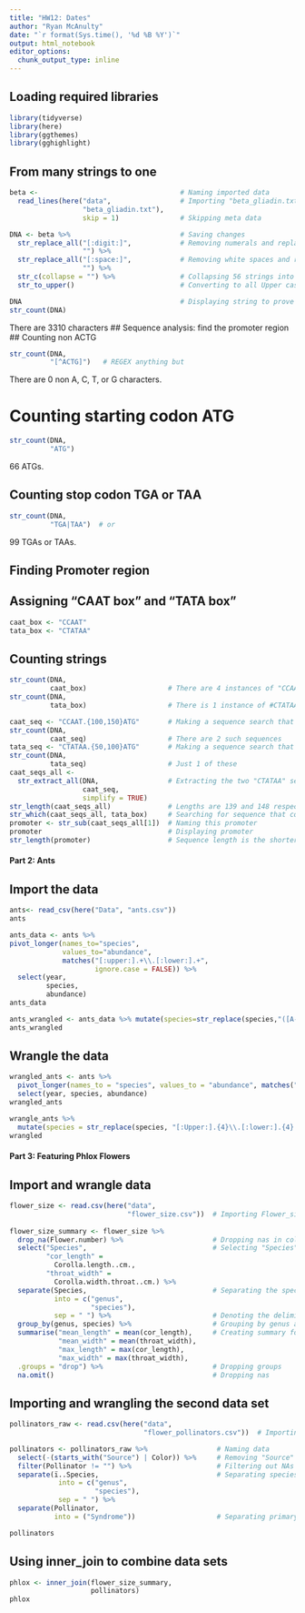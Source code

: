 ```yaml
---
title: "HW12: Dates"
author: "Ryan McAnulty"
date: "`r format(Sys.time(), '%d %B %Y')`"
output: html_notebook
editor_options: 
  chunk_output_type: inline
---
```


## Loading required libraries
```r
library(tidyverse)
library(here)
library(ggthemes)
library(gghighlight)
```
## From many strings to one
```r
beta <-                                   # Naming imported data
  read_lines(here("data",                 # Importing "beta_gliadin.txt"   
                  "beta_gliadin.txt"),
                  skip = 1)               # Skipping meta data

DNA <- beta %>%                           # Saving changes
  str_replace_all("[:digit:]",            # Removing numerals and replacing with nothing
                  "") %>%         
  str_replace_all("[:space:]",            # Removing white spaces and replacing with nothing
                  "") %>%          
  str_c(collapse = "") %>%                # Collapsing 56 strings into one
  str_to_upper()                          # Converting to all Upper case characters

DNA                                       # Displaying string to prove changes worked
str_count(DNA)
```
There are 3310 characters
## Sequence analysis: find the promoter region
## Counting non ACTG
```r
str_count(DNA,
          "[^ACTG]")   # REGEX anything but
```
There are 0 non A, C, T, or G characters.

# Counting starting codon ATG
```r
str_count(DNA,
          "ATG")
```
66 ATGs.

## Counting stop codon TGA or TAA
```r
str_count(DNA, 
          "TGA|TAA")  # or
```
99 TGAs or TAAs.

## Finding Promoter region
## Assigning "CAAT box" and "TATA box"
```r
caat_box <- "CCAAT"
tata_box <- "CTATAA"
```
## Counting strings
```r
str_count(DNA,  
          caat_box)                    # There are 4 instances of "CCAAT" in the string
str_count(DNA, 
          tata_box)                    # There is 1 instance of #CTATAA" in the string 

caat_seq <- "CCAAT.{100,150}ATG"       # Making a sequence search that searches for a sequence that starts with "CCAAT" and ends with the stop codon "ATG" with 100 to 150 nucleotides in between
str_count(DNA, 
          caat_seq)                    # There are 2 such sequences
tata_seq <- "CTATAA.{50,100}ATG"       # Making a sequence search that searches for a sequence that starts with "CTATAA" and ends with the stop codon "ATG" with 50 to 100 nucleotides
str_count(DNA, 
          tata_seq)                    # Just 1 of these
caat_seqs_all <- 
  str_extract_all(DNA,                 # Extracting the two "CTATAA" sequences
                  caat_seq, 
                  simplify = TRUE)
str_length(caat_seqs_all)              # Lengths are 139 and 148 respectivley for these two
str_which(caat_seqs_all, tata_box)     # Searching for sequence that contains the "TATA box"
promoter <- str_sub(caat_seqs_all[1])  # Naming this promoter
promoter                               # Displaying promoter
str_length(promoter)                   # Sequence length is the shorter 139 length seq
```
#### Part 2: Ants
## Import the data
```r
ants<- read_csv(here("Data", "ants.csv"))
ants
```
```r
ants_data <- ants %>%
pivot_longer(names_to="species",
             values_to="abundance",
             matches("[:upper:].+\\.[:lower:].+",
                     ignore.case = FALSE)) %>% 
  select(year,
         species,
         abundance)
ants_data
```

```r
ants_wrangled <- ants_data %>% mutate(species=str_replace(species,"([A-Z].{3}).+([a-z]{4})","\\1\\2"))
ants_wrangled
```

## Wrangle the data
```r
wrangled_ants <- ants %>% 
  pivot_longer(names_to = "species", values_to = "abundance", matches("[:Upper:].+\\.[:lower:].+", ignore.case = FALSE)) %>% 
  select(year, species, abundance)
wrangled_ants
```

```r
wrangle_ants %>% 
  mutate(species = str_replace(species, "[:Upper:].{4}\\.[:lower:].{4}.", replacement))
wrangled
```

#### Part 3: Featuring Phlox Flowers
## Import and wrangle data
```r
flower_size <- read.csv(here("data",
                             "flower_size.csv"))  # Importing Flower_size data   
  
flower_size_summary <- flower_size %>%
  drop_na(Flower.number) %>%                      # Dropping nas in column Flower.number
  select("Species",                               # Selecting "Species", "cor_length", "throat_width", renaming the latter two
         "cor_length" = 
           Corolla.length..cm.,
         "throat_width" = 
           Corolla.width.throat..cm.) %>% 
  separate(Species,                               # Separating the species column into genus and species  
           into = c("genus", 
                    "species"), 
           sep = " ") %>%                         # Denoting the deliminator is a space
  group_by(genus, species) %>%                    # Grouping by genus and species
  summarise("mean_length" = mean(cor_length),     # Creating summary for mean length, mean width, max length and max width
            "mean_width" = mean(throat_width),
            "max_length" = max(cor_length),
            "max_width" = max(throat_width),      
  .groups = "drop") %>%                           # Dropping groups 
  na.omit()                                       # Dropping nas 
```

## Importing and wrangling the second data set
```r
pollinators_raw <- read.csv(here("data", 
                                 "flower_pollinators.csv"))  # Importing data

pollinators <- pollinators_raw %>%                 # Naming data
  select(-(starts_with("Source") | Color)) %>%     # Removing "Source" and Color columns
  filter(Pollinator != "") %>%                     # Filtering out NAs
  separate(ï..Species,                             # Separating species into genus and species
            into = c("genus",
                     "species"),
            sep = " ") %>% 
  separate(Pollinator,
           into = ("Syndrome"))                    # Separating primary and secondary pollinators

pollinators
```
## Using inner_join to combine data sets
```r
phlox <- inner_join(flower_size_summary,
                    pollinators)
phlox
```

